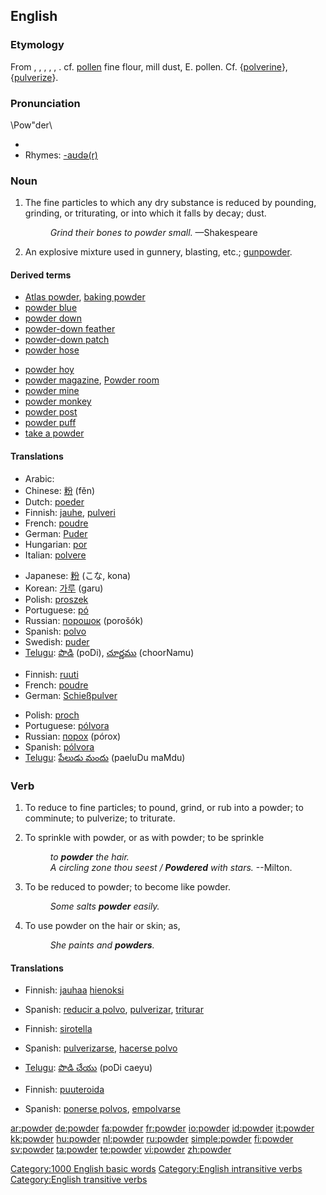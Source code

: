 ==English==
{{wikipedia}}

===Etymology===
From {{etyl|ang|en}} {{term|poudre||lang=ang}}, {{term|pouldre||lang=ang}}, {{etyl|fro}} {{term|poudre||lang=fro}}, {{term|poldre||lang=fro}}, {{term|puldre||lang=fro}}, {{etyl|la}} {{term|pulvis||lang=la|dust, powder}}. cf. [[pollen]] fine flour, mill dust, E. pollen. Cf. {[[polverine]]}, {[[pulverize]]}.

===Pronunciation===
\Pow"der\
*{{audio|en-us-powder.ogg|Audio (US)}}
*Rhymes: [[Rhymes:English:-aʊdə(r)|-aʊdə(r)]]

===Noun===
{{en-noun|s|-}}

# The fine particles to which any dry substance is reduced by pounding, grinding, or triturating, or into which it falls by decay; dust.
#:''Grind their bones to powder small.''  &mdash;Shakespeare
# An explosive mixture used in gunnery, blasting, etc.; [[gunpowder]].

====Derived terms====
{{rel-top|terms derived from powder (noun)}}
*[[Atlas powder]], [[baking powder]]
*[[powder blue]]
*[[powder down]]
*[[powder-down feather]]
*[[powder-down patch]]
*[[powder hose]]
{{rel-mid}}
*[[powder hoy]]
*[[powder magazine]], [[Powder room]]
*[[powder mine]]
*[[powder monkey]]
*[[powder post]]
*[[powder puff]]
*[[take a powder]]
{{rel-bottom}}

====Translations====
{{trans-top|dust}}
*Arabic: {{Arab|[[مسحوق]]}} {{IPAchar|(masħūq)}} {{m}}
*Chinese: [[粉]] (fěn)
*Dutch: [[poeder]] {{m}}
*Finnish: [[jauhe]], [[pulveri]]
*French: [[poudre]] {{m}}
*German: [[Puder]] {{m}}
*Hungarian: [[por#Hungarian|por]]
*Italian: [[polvere]] {{m}}
{{trans-mid}}
*Japanese: [[粉]] (こな, kona)
*Korean: [[가루]] (garu)
*Polish: [[proszek]] {{m}}
*Portuguese: [[pó]] {{m}}
*Russian: [[порошок]] (porošók) {{m}}
*Spanish: [[polvo#Spanish|polvo]] {{m}}
*Swedish: [[puder]] {{c}}
*[[Telugu]]: [[పొడి]] (poDi), [[చూర్ణము]] (choorNamu)
{{trans-bottom}}

{{trans-top|gunpowder}}
*Finnish: [[ruuti]]
*French: [[poudre]] {{m}}
*German: [[Schießpulver]] {{n}}
{{trans-mid}}
*Polish: [[proch]] {{m}}
*Portuguese: [[pólvora]] {{f}}
*Russian: [[порох]] (pórox) {{m}}
*Spanish: [[pólvora]] {{f}}
*[[Telugu]]: [[పేలుడు మందు]] (paeluDu maMdu)
{{trans-bottom}}

===Verb===
{{en-verb}}

# {{transitive}} To reduce to fine particles; to pound, grind, or rub into a powder; to comminute; to pulverize; to triturate.
# {{transitive}} To sprinkle with powder, or as with powder; to be sprinkle
#: ''to '''powder''' the hair.''
#:''A circling zone thou seest / '''Powdered''' with stars.'' --Milton.
# {{intransitive}} To be reduced to powder; to become like powder.
#: ''Some salts '''powder''' easily.''
# {{intransitive}} To use powder on the hair or skin; as, 
#: ''She paints and '''powders'''.''

====Translations====
{{trans-top|To reduce to fine particles}}
*Finnish: [[jauhaa]] [[hieno|hienoksi]]
{{trans-mid}}
*Spanish: [[reducir a polvo]], [[pulverizar]], [[triturar]]
{{trans-bottom}}

{{trans-top|To sprinkle with powder}}
*Finnish: [[sirotella]]
{{trans-mid}}
{{trans-bottom}}

{{trans-top|To be reduced to powder}}
*Spanish: [[pulverizarse]], [[hacerse polvo]]
{{trans-mid}}
*[[Telugu]]: [[పొడి చేయు]] (poDi caeyu)
{{trans-bottom}}

{{trans-top|To use powder on the hair or skin}}
*Finnish: [[puuteroida]]
{{trans-mid}}
*Spanish: [[ponerse polvos]], [[empolvarse]]
{{trans-bottom}}


[[Category:1000 English basic words]]
[[Category:English intransitive verbs]]
[[Category:English transitive verbs]]

[[ar:powder]]
[[de:powder]]
[[fa:powder]]
[[fr:powder]]
[[io:powder]]
[[id:powder]]
[[it:powder]]
[[kk:powder]]
[[hu:powder]]
[[nl:powder]]
[[ru:powder]]
[[simple:powder]]
[[fi:powder]]
[[sv:powder]]
[[ta:powder]]
[[te:powder]]
[[vi:powder]]
[[zh:powder]]